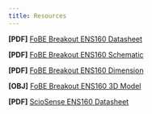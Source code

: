 ```yaml
---
title: Resources
---
```


**[PDF]** [FoBE Breakout ENS160 Datasheet](/assets/files/f2205/f2205.prj.datasheet.r1a.pdf)

**[PDF]** [FoBE Breakout ENS160 Schematic](/assets/files/f2205/f2205.prj.sch.r1a.pdf)

**[PDF]** [FoBE Breakout ENS160 Dimension](/assets/files/f2205/f2205.prj.dim.r1a.pdf)

**[OBJ]** [FoBE Breakout ENS160 3D Model](/assets/files/f2205/f2205.prj.model.r1a.obj)

**[PDF]** [ScioSense ENS160 Datasheet](https://atta.szlcsc.com/upload/public/pdf/source/20241028/E2B030D88B74B19976C9A1E3DFF8579F.pdf)

